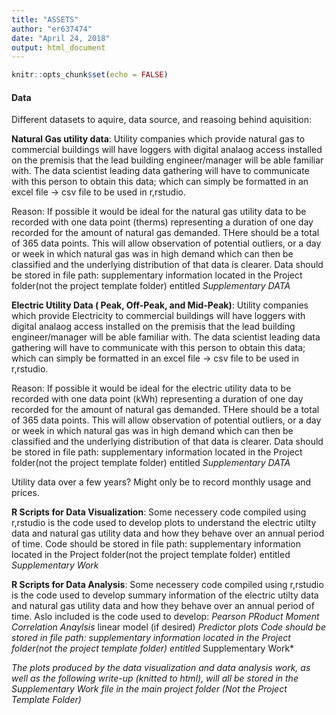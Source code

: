 ---
title: "ASSETS"
author: "er637474"
date: "April 24, 2018"
output: html_document
---

```{r setup, include=FALSE}
knitr::opts_chunk$set(echo = FALSE)
```



#### Data

Different datasets to aquire, data source, and reasoing behind aquisition:

**Natural Gas utility data**: Utility companies which provide natural gas to commercial buildings will have loggers with digital analaog access installed on the premisis that the lead building engineer/manager will be able familiar with. The data scientist leading data gathering will have to communicate with this person to obtain this data; which can simply be formatted in an excel file -> csv file to be used in r,rstudio.

Reason: If possible it would be ideal for the natural gas utility data to be recorded with one data point (therms) representing a duration of one day recorded for the amount of natural gas demanded. THere should be a total of 365 data points. This will allow observation of potential outliers, or a day or week in which natural gas was in high demand which can then be classified and the underlying distribution of that data is clearer. Data should be stored in file path: supplementary information located in the Project folder(not the project template folder) entitled *Supplementary DATA*


**Electric Utility Data ( Peak, Off-Peak, and Mid-Peak)**: Utility companies which provide Electricity to commercial buildings will have loggers with digital analaog access installed on the premisis that the lead building engineer/manager will be able familiar with. The data scientist leading data gathering will have to communicate with this person to obtain this data; which can simply be formatted in an excel file -> csv file to be used in r,rstudio.

Reason: If possible it would be ideal for the electric utility data to be recorded with one data point (kWh) representing a duration of one day recorded for the amount of natural gas demanded. THere should be a total of 365 data points. This will allow observation of potential outliers, or a day or week in which natural gas was in high demand which can then be classified and the underlying distribution of that data is clearer. Data should be stored in file path: supplementary information located in the Project folder(not the project template folder) entitled *Supplementary DATA*


Utility data over a few years? Might only be to record monthly usage and prices.

**R Scripts for Data Visualization**: Some necessery code compiled using r,rstudio is the code used to develop plots to understand the electric utilty data and natural gas utility data and how they behave over an annual period of time. Code should be stored in file path: supplementary information located in the Project folder(not the project template folder) entitled *Supplementary Work*

**R Scripts for Data Analysis**:  Some necessery code compiled using r,rstudio is the code used to develop summary information of the electric utilty data and natural gas utility data and how they behave over an annual period of time. Aslo included is the code used to develop:
  *Pearson PRoduct Moment Correlation Anaylsis
  *linear model (if desired)
  *Predictor plots
Code should be stored in file path: supplementary information located in the Project folder(not the project template folder) entitled *Supplementary Work*

*The plots produced by the data visualization and data analysis work, as well as the following write-up (knitted to html), will all be stored in the Supplementary Work file in the main project folder (Not the Project Template Folder)*









